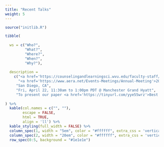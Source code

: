 ```yaml
---
title: "Recent Talks"
weight: 5
---
```


```r
source("initlib.R")
```

```r
tibble(
  
  ws = c("Who?",
         "What?",
         "Where?",
         "When?",
         "Why?"),
  
  description = 
    c("<a href='https://counselingandlearningsci.wvu.edu/faculty-staff/reagan-curtis'>Dr. Reagan Curtis</a>, Cari, and I",
      "<a href='https://www.aera.net/Events-Meetings/Annual-Meeting'>2022 AERA Annual Meeting</a>",
     "San Diego, CA",
     "Fri, April 22, 11:30am to 1:00pm PDT @ Manchester Grand Hyatt",
     "To present our paper <a href='https://tinyurl.com/yye55wrz'>Best of Both Worlds: Affordances of Mixing Machine Learning and Qualitative Content Analysis</a>")
  
) %>% 
  kable(col.names = c("", ""),
        escape = FALSE,
        html = TRUE,
        align = 'll') %>%
  kable_styling(full_width = FALSE) %>%
  column_spec(1, width = "5em", color = "#ffffff", extra_css = 'vertical-align: middle !important;', border_left = "2px #1e1e1e") %>%
  column_spec(2, width = "20em", color = "#ffffff", extra_css = 'vertical-align: middle !important;') %>%
  row_spec(0:5, background = "#1e1e1e")
```
</center>
